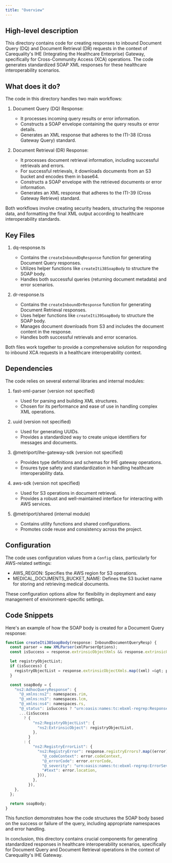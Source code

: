 ```yaml
---
title: "Overview"
---
```


## High-level description
This directory contains code for creating responses to inbound Document Query (DQ) and Document Retrieval (DR) requests in the context of Carequality's IHE (Integrating the Healthcare Enterprise) Gateway, specifically for Cross-Community Access (XCA) operations. The code generates standardized SOAP XML responses for these healthcare interoperability scenarios.

## What does it do?
The code in this directory handles two main workflows:

1. Document Query (DQ) Response:
   - It processes incoming query results or error information.
   - Constructs a SOAP envelope containing the query results or error details.
   - Generates an XML response that adheres to the ITI-38 (Cross Gateway Query) standard.

2. Document Retrieval (DR) Response:
   - It processes document retrieval information, including successful retrievals and errors.
   - For successful retrievals, it downloads documents from an S3 bucket and encodes them in base64.
   - Constructs a SOAP envelope with the retrieved documents or error information.
   - Generates an XML response that adheres to the ITI-39 (Cross Gateway Retrieve) standard.

Both workflows involve creating security headers, structuring the response data, and formatting the final XML output according to healthcare interoperability standards.

## Key Files

1. dq-response.ts
   - Contains the `createInboundDqResponse` function for generating Document Query responses.
   - Utilizes helper functions like `createIti38SoapBody` to structure the SOAP body.
   - Handles both successful queries (returning document metadata) and error scenarios.

2. dr-response.ts
   - Contains the `createInboundDrResponse` function for generating Document Retrieval responses.
   - Uses helper functions like `createIti39SoapBody` to structure the SOAP body.
   - Manages document downloads from S3 and includes the document content in the response.
   - Handles both successful retrievals and error scenarios.

Both files work together to provide a comprehensive solution for responding to inbound XCA requests in a healthcare interoperability context.

## Dependencies
The code relies on several external libraries and internal modules:

1. fast-xml-parser (version not specified)
   - Used for parsing and building XML structures.
   - Chosen for its performance and ease of use in handling complex XML operations.

2. uuid (version not specified)
   - Used for generating UUIDs.
   - Provides a standardized way to create unique identifiers for messages and documents.

3. @metriport/ihe-gateway-sdk (version not specified)
   - Provides type definitions and schemas for IHE gateway operations.
   - Ensures type safety and standardization in handling healthcare interoperability data.

4. aws-sdk (version not specified)
   - Used for S3 operations in document retrieval.
   - Provides a robust and well-maintained interface for interacting with AWS services.

5. @metriport/shared (internal module)
   - Contains utility functions and shared configurations.
   - Promotes code reuse and consistency across the project.

## Configuration
The code uses configuration values from a `Config` class, particularly for AWS-related settings:

- AWS_REGION: Specifies the AWS region for S3 operations.
- MEDICAL_DOCUMENTS_BUCKET_NAME: Defines the S3 bucket name for storing and retrieving medical documents.

These configuration options allow for flexibility in deployment and easy management of environment-specific settings.

## Code Snippets

Here's an example of how the SOAP body is created for a Document Query response:

```typescript
function createIti38SoapBody(response: InboundDocumentQueryResp) {
  const parser = new XMLParser(xmlParserOptions);
  const isSuccess = response.extrinsicObjectXmls && response.extrinsicObjectXmls.length &gt; 0;

  let registryObjectList;
  if (isSuccess) {
    registryObjectList = response.extrinsicObjectXmls.map((xml) =&gt; parser.parse(xml));
  }

  const soapBody = {
    "ns2:AdhocQueryResponse": {
      "@_xmlns:ns2": namespaces.rim,
      "@_xmlns:ns3": namespaces.lcm,
      "@_xmlns:ns4": namespaces.rs,
      "@_status": isSuccess ? "urn:oasis:names:tc:ebxml-regrep:ResponseStatusType:Success" : "urn:oasis:names:tc:ebxml-regrep:ResponseStatusType:Failure",
      ...(isSuccess
        ? {
            "ns2:RegistryObjectList": {
              "ns2:ExtrinsicObject": registryObjectList,
            },
          }
        : {
            "ns2:RegistryErrorList": {
              "ns2:RegistryError": response.registryErrors?.map((error) =&gt; ({
                "@_codeContext": error.codeContext,
                "@_errorCode": error.errorCode,
                "@_severity": "urn:oasis:names:tc:ebxml-regrep:ErrorSeverityType:Error",
                "#text": error.location,
              })),
            },
          }),
    },
  };

  return soapBody;
}
```

This function demonstrates how the code structures the SOAP body based on the success or failure of the query, including appropriate namespaces and error handling.

In conclusion, this directory contains crucial components for generating standardized responses in healthcare interoperability scenarios, specifically for Document Query and Document Retrieval operations in the context of Carequality's IHE Gateway.